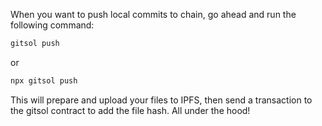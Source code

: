 When you want to push local commits to chain, go ahead and run the following command:

```bash
gitsol push
```

or

```bash
npx gitsol push
```

This will prepare and upload your files to IPFS, then send a transaction to the gitsol contract to add the file hash. All under the hood!
